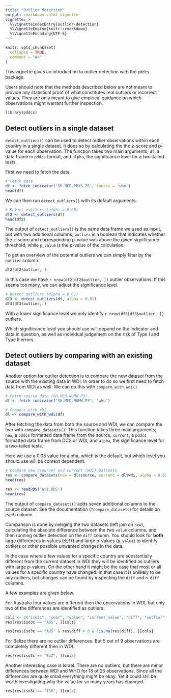 ```yaml
---
title: "Outlier detection"
output: rmarkdown::html_vignette
vignette: >
  %\VignetteIndexEntry{outlier-detection}
  %\VignetteEngine{knitr::rmarkdown}
  %\VignetteEncoding{UTF-8}
---
```


```r
knitr::opts_chunk$set(
  collapse = TRUE,
  comment = "#>"
)
```

This vignette gives an introduction to outlier detection with the `pddcs` package. 

Users should note that the methods described below are not meant to provide any statistical proof of what constitutes real outliers or incorrect values. They are only meant to give empirical guidance on which observations might warrant further inspection. 

```r
library(pddcs)
```

## Detect outliers in a single dataset 

`detect_outliers()` can be used to detect outlier observations within each country in a single dataset. It does so by calculating the the z-score and p-value for each observation. The function takes two main arguments; `df`, a data frame in `pddcs` format, and `alpha`, the significance level for a two-tailed tests. 

First we need to fetch the data. 

```r
# Fetch data
df <- fetch_indicator('SH.MED.PHYS.ZS', source = 'who')
head(df)
```

We can then run `detect_outliers()` with its default arguments. 

```r
# Detect outliers (alpha = 0.05)
df2 <- detect_outliers(df)
head(df2)
```

The output of `detect_outliers()` is the same data frame we used as input, but with two additional columns; `outlier` is a boolean that indicates whether the z-score and corresponding p-value was above the given significance threshold, while `p_value` is the p-value of the calculation. 

To get an overview of the potential outliers we can simply filter by the `outlier` column. 

```r
df2[df2$outlier, ]
```

In this case we have `r nrow(df2[df2$outlier, ])` outlier observations. If this seems too many, we can adjust the significance level. 

```r
# Detect outliers (alpha = 0.01)
df3 <- detect_outliers(df, alpha = 0.01)
df3[df3$outlier, ]
```

With a lower significance level we only identify `r nrow(df3[df3$outlier, ])` outliers. 

Which significance level you should use will depend on the indicator and data in question, as well as individual judgement on the risk of Type I and Type II errors. 

## Detect outliers by comparing with an existing dataset 

Another option for outlier detection is to compare the new dataset from the source with the existing data in WDI. In order to do so we first need to fetch data from WDI as well. We can do this with `compare_with_wdi()`. 

```r
# Fetch source data (SH.MED.NUMW.P3)
df <- fetch_indicator("SH.MED.NUMW.P3", "who")

# Compare with WDI
dl <- compare_with_wdi(df)
```

After fetching the data from both the source and WDI, we can compare the two with `compare_datasets()`. This function takes three main arguments; `new`, a `pddcs` formatted data frame from the source, `current`, a `pddcs` formatted data frame from DCS or WDI, and `alpha`, the significance level for a two-tailed tests. 

Here we use a 0.05 value for alpha, which is the default, but which level you should use will be context dependent. 

```r
# Compare new (source) and current (WDI) datasets
res <- compare_datasets(new = dl$source, current = dl$wdi, alpha = 0.05)
head(res)
```

```r
res <- readRDS('ex1.RDS')
head(res)
```

The output of `compare_datasets()` adds seven additional columns to the source dataset. See the documentation (`?compare_datasets`) for details on each column. 

Comparison is done by merging the two datasets (left join on `new`),
calculating the absolute difference between the two `value` columns, and then
running outlier detection on the `diff` column. You should look for **both** large differences in values (`diff`) and large p-values (`p_value`) to identify outliers or other possible unwanted changes in the data.

In the case where a few values for a specific country are substantially
different from the current dataset in WDI they will be identified as outliers
with large p-values. On the other hand it might be the case that most or all
values for a specific country have changed. In that case it is unlikely to be
any outliers, but changes can be found by inspecting the `diff` and
`n_diff` columns.

A few examples are given below. 

For Australia four values are different then the observations in WDI, but only two of the differences are identified as outliers. 

```r
cols <- c("iso3c", "year", "value", "current_value", "diff", "outlier", "n_diff", "n_outlier")
res[res$iso3c == "AUS", ][cols]
```


```r
res[res$iso3c == "AUS" & res$diff > 0 & !is.na(res$diff), ][cols]
```


For Belize there are no outlier differences. But 5 out of 9 observations are completely different then in WDI.

```r
res[res$iso3c == "BLZ", ][cols]
```

Another interesting case is Israel. There are no outliers, but there are minor differences between WDI and WHO for 18 of 25 observations. Since all the differences are quite small everything might be okay. Yet it could still be worth investigating why the value for so many years has changed. 

```r
res[res$iso3c == "ISR", ][cols]
```


